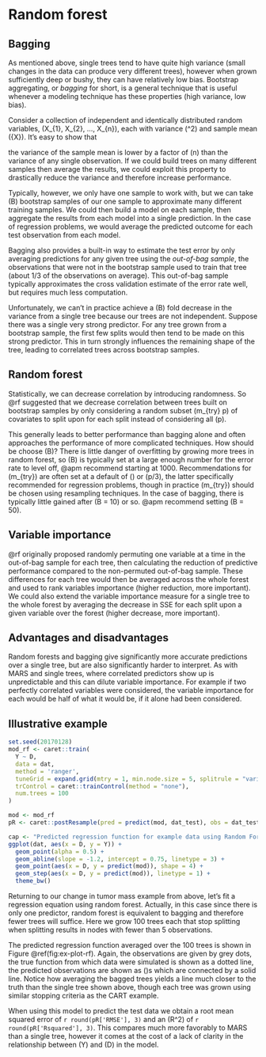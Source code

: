 # Random forest


## Bagging

As mentioned above, single trees tend to have quite high variance (small changes in the data can produce very different trees), however when grown sufficiently deep or bushy, they can have relatively low bias. Bootstrap aggregating, or *bagging* for short, is a general technique that is useful whenever a modeling technique has these properties (high variance, low bias).

Consider a collection of independent and identically distributed random variables, \(X_{1}, X_{2}, ..., X_{n}\), each with variance \(\sigma^2\) and sample mean \(\bar{X}\). It's easy to show that

\begin{equation}
  \operatorname{Var}[\bar{X}] = \frac{\sigma^2}{n},
\end{equation}

the variance of the sample mean is lower by a factor of \(n\) than the variance of any single observation. If we could build trees on many different samples then average the results, we could exploit this property to drastically reduce the variance and therefore increase performance.

Typically, however, we only have one sample to work with, but we can take \(B\) bootstrap samples of our one sample to approximate many different training samples. We could then build a model on each sample, then aggregate the results from each model into a single prediction. In the case of regression problems, we would average the predicted outcome for each test observation from each model.

<!-- \begin{algorithm}[ht] -->
<!-- \For{\(i\) in 1 to \(B\)}{ -->
<!--   Take a bootstrap sample of the data \\ -->
<!--   Fit model to this sample (e.g. grow an unpruned tree) -->
<!--  } -->
<!--  \caption{Bagging} -->
<!-- \end{algorithm} -->

Bagging also provides a built-in way to estimate the test error by only averaging predictions for any given tree using the *out-of-bag sample*, the observations that were not in the bootstrap sample used to train that tree (about 1/3 of the observations on average). This out-of-bag sample typically approximates the cross validation estimate of the error rate well, but requires much less computation.

Unfortunately, we can't in practice achieve a \(B\) fold decrease in the variance from a single tree because our trees are not independent. Suppose there was a single very strong predictor. For any tree grown from a bootstrap sample, the first few splits would then tend to be made on this strong predictor. This in turn strongly influences the remaining shape of the tree, leading to correlated trees across bootstrap samples.


## Random forest

Statistically, we can decrease correlation by introducing randomness. So @rf suggested that we decrease correlation between trees built on bootstrap samples by only considering a random subset \(m_{try} \subset p\) of covariates to split upon for each split instead of considering all \(p\).

<!-- \begin{algorithm}[ht] -->
<!-- \For{\(i\) in 1 to \(B\)}{ -->
<!--   take a bootstrap sample of the data \\ -->
<!--   Grow a tree on this sample: \\ -->
<!--   \While{stopping criteria not met}{ -->
<!--   \For{each split}{ -->
<!--     randomly select \(m_{try}\) of \(p\) original covariates \\ -->
<!--     split on a covariate in \(m_{try}\) causing largest decrease in SSE -->
<!--    } -->
<!--   } -->

<!--   (do not prune) -->
<!--  } -->
<!--  \caption{Random forest} -->
<!-- \end{algorithm} -->

This generally leads to better performance than bagging alone and often approaches the performance of more complicated techniques. How should be choose \(B\)? There is little danger of overfitting by growing more trees in random forest, so \(B\) is typically set at a large enough number for the error rate to level off, @apm recommend starting at 1000. Recommendations for \(m_{try}\) are often set at a default of \(\sqrt{p}\) or \(p/3\), the latter specifically recommended for regression problems, though in practice \(m_{try}\) should be chosen using resampling techniques. In the case of bagging, there is typically little gained after \(B = 10\) or so. @apm recommend setting \(B = 50\).


## Variable importance

@rf originally proposed randomly permuting one variable at a time in the out-of-bag sample for each tree, then calculating the reduction of predictive performance compared to the non-permuted out-of-bag sample. These differences for each tree would then be averaged across the whole forest and used to rank variables importance (higher reduction, more important). We could also extend the variable importance measure for a single tree to the whole forest by averaging the decrease in SSE for each split upon a given variable over the forest (higher decrease, more important).


## Advantages and disadvantages

Random forests and bagging give significantly more accurate predictions over a single tree, but are also significantly harder to interpret. As with MARS and single trees, where correlated predictors show up is unpredictable and this can dilute variable importance. For example if two perfectly correlated variables were considered, the variable importance for each would be half of what it would be, if it alone had been considered.


## Illustrative example

```r
set.seed(20170128)
mod_rf <- caret::train(
  Y ~ D,
  data = dat,
  method = 'ranger',
  tuneGrid = expand.grid(mtry = 1, min.node.size = 5, splitrule = "variance"),
  trControl = caret::trainControl(method = "none"),
  num.trees = 100
)

mod <- mod_rf
pR <- caret::postResample(pred = predict(mod, dat_test), obs = dat_test$Y)
```

```r
cap <- "Predicted regression function for example data using Random Forest. As in Figures \\@ref(fig:ex-plot-cart) and \\@ref(fig:ex-plot-mars), the grey dots represent observations, the dotted line represents the true function from which observations were simulated, the solid line represents the predicted regression function, and the \\(\\times\\)s represent predicted values for each observation."
ggplot(dat, aes(x = D, y = Y)) +
  geom_point(alpha = 0.5) +
  geom_abline(slope = -1.2, intercept = 0.75, linetype = 3) +
  geom_point(aes(x = D, y = predict(mod)), shape = 4) +
  geom_step(aes(x = D, y = predict(mod)), linetype = 1) +
  theme_bw()
```

Returning to our change in tumor mass example from above, let's fit a regression equation using random forest. Actually, in this case since there is only one predictor, random forest is equivalent to bagging and therefore fewer trees will suffice. Here we grow 100 trees each that stop splitting when splitting results in nodes with fewer than 5 observations.

The predicted regression function averaged over the 100 trees is shown in Figure \@ref(fig:ex-plot-rf). Again, the observations are given by grey dots, the true function from which data were simulated is shown as a dotted line, the predicted observations are shown as \(\times\)s which are connected by a solid line. Notice how averaging the bagged trees yields a line much closer to the truth than the single tree shown above, though each tree was grown using similar stopping criteria as the CART example.

When using this model to predict the test data we obtain a root mean squared error of `r round(pR['RMSE'], 3)` and an \(R^2\) of `r round(pR['Rsquared'], 3)`. This compares much more favorably to MARS than a single tree, however it comes at the cost of a lack of clarity in the relationship between \(Y\) and \(D\) in the model.
